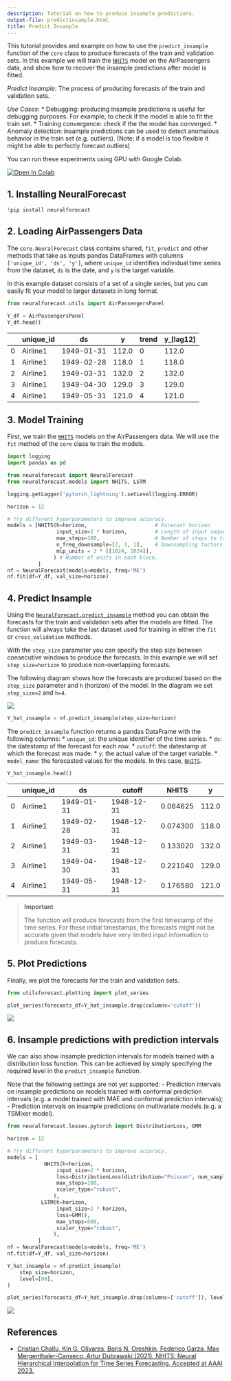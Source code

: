 ```yaml
---
description: Tutorial on how to produce insample predictions.
output-file: predictinsample.html
title: Predict Insample
---
```



This tutorial provides and example on how to use the `predict_insample`
function of the `core` class to produce forecasts of the train and
validation sets. In this example we will train the
[`NHITS`](https://nixtlaverse.nixtla.io/neuralforecast/models.nhits.html#nhits)
model on the AirPassengers data, and show how to recover the insample
predictions after model is fitted.

*Predict Insample*: The process of producing forecasts of the train and
validation sets.

*Use Cases*: \* Debugging: producing insample predictions is useful for
debugging purposes. For example, to check if the model is able to fit
the train set. \* Training convergence: check if the the model has
converged. \* Anomaly detection: insample predictions can be used to
detect anomalous behavior in the train set (e.g. outliers). (Note: if a
model is too flexible it might be able to perfectly forecast outliers)

You can run these experiments using GPU with Google Colab.

<a href="https://colab.research.google.com/github/Nixtla/neuralforecast/blob/main/nbs/examples/PredictInsample.ipynb" target="_parent"><img src="https://colab.research.google.com/assets/colab-badge.svg" alt="Open In Colab"/></a>

## 1. Installing NeuralForecast


```python
!pip install neuralforecast
```

## 2. Loading AirPassengers Data

The `core.NeuralForecast` class contains shared, `fit`, `predict` and
other methods that take as inputs pandas DataFrames with columns
`['unique_id', 'ds', 'y']`, where `unique_id` identifies individual time
series from the dataset, `ds` is the date, and `y` is the target
variable.

In this example dataset consists of a set of a single series, but you
can easily fit your model to larger datasets in long format.


```python
from neuralforecast.utils import AirPassengersPanel
```


```python
Y_df = AirPassengersPanel
Y_df.head()
```

|     | unique_id | ds         | y     | trend | y\_\[lag12\] |
|-----|-----------|------------|-------|-------|--------------|
| 0   | Airline1  | 1949-01-31 | 112.0 | 0     | 112.0        |
| 1   | Airline1  | 1949-02-28 | 118.0 | 1     | 118.0        |
| 2   | Airline1  | 1949-03-31 | 132.0 | 2     | 132.0        |
| 3   | Airline1  | 1949-04-30 | 129.0 | 3     | 129.0        |
| 4   | Airline1  | 1949-05-31 | 121.0 | 4     | 121.0        |

## 3. Model Training

First, we train the
[`NHITS`](https://nixtlaverse.nixtla.io/neuralforecast/models.nhits.html#nhits)
models on the AirPassengers data. We will use the `fit` method of the
`core` class to train the models.


```python
import logging
import pandas as pd

from neuralforecast import NeuralForecast
from neuralforecast.models import NHITS, LSTM
```


```python
logging.getLogger('pytorch_lightning').setLevel(logging.ERROR)
```


```python
horizon = 12

# Try different hyperparameters to improve accuracy.
models = [NHITS(h=horizon,                      # Forecast horizon
                input_size=2 * horizon,         # Length of input sequence
                max_steps=100,                  # Number of steps to train
                n_freq_downsample=[2, 1, 1],    # Downsampling factors for each stack output
                mlp_units = 3 * [[1024, 1024]],
               ) # Number of units in each block.
          ]
nf = NeuralForecast(models=models, freq='ME')
nf.fit(df=Y_df, val_size=horizon)
```

## 4. Predict Insample

Using the
[`NeuralForecast.predict_insample`](https://nixtlaverse.nixtla.io/neuralforecast/core.html#neuralforecast.predict_insample)
method you can obtain the forecasts for the train and validation sets
after the models are fitted. The function will always take the last
dataset used for training in either the `fit` or `cross_validation`
methods.

With the `step_size` parameter you can specify the step size between
consecutive windows to produce the forecasts. In this example we will
set `step_size=horizon` to produce non-overlapping forecasts.

The following diagram shows how the forecasts are produced based on the
`step_size` parameter and `h` (horizon) of the model. In the diagram we
set `step_size=2` and `h=4`.

![](/neuralforecast/docs/capabilities/../imgs_indx/predict_insample.png)


```python
Y_hat_insample = nf.predict_insample(step_size=horizon)
```

The `predict_insample` function returns a pandas DataFrame with the
following columns: \* `unique_id`: the unique identifier of the time
series. \* `ds`: the datestamp of the forecast for each row. \*
`cutoff`: the datestamp at which the forecast was made. \* `y`: the
actual value of the target variable. \* `model_name`: the forecasted
values for the models. In this case,
[`NHITS`](https://nixtlaverse.nixtla.io/neuralforecast/models.nhits.html#nhits).


```python
Y_hat_insample.head()
```

|     | unique_id | ds         | cutoff     | NHITS    | y     |
|-----|-----------|------------|------------|----------|-------|
| 0   | Airline1  | 1949-01-31 | 1948-12-31 | 0.064625 | 112.0 |
| 1   | Airline1  | 1949-02-28 | 1948-12-31 | 0.074300 | 118.0 |
| 2   | Airline1  | 1949-03-31 | 1948-12-31 | 0.133020 | 132.0 |
| 3   | Airline1  | 1949-04-30 | 1948-12-31 | 0.221040 | 129.0 |
| 4   | Airline1  | 1949-05-31 | 1948-12-31 | 0.176580 | 121.0 |

> **Important**
>
> The function will produce forecasts from the first timestamp of the
> time series. For these initial timestamps, the forecasts might not be
> accurate given that models have very limited input information to
> produce forecasts.

## 5. Plot Predictions

Finally, we plot the forecasts for the train and validation sets.


```python
from utilsforecast.plotting import plot_series
```


```python
plot_series(forecasts_df=Y_hat_insample.drop(columns='cutoff'))
```

![](/neuralforecast/docs/capabilities/05_predictInsample_files/figure-markdown_strict/cell-11-output-1.png)

## 6. Insample predictions with prediction intervals

We can also show insample prediction intervals for models trained with a
distribution loss function. This can be achieved by simply specifying
the required level in the `predict_insample` function.

Note that the following settings are not yet supported: - Prediction
intervals on insample predictions on models trained with conformal
prediction intervals (e.g. a model trained with MAE and conformal
prediction intervals); - Prediction intervals on insample predictions on
multivariate models (e.g. a TSMixer model).


```python
from neuralforecast.losses.pytorch import DistributionLoss, GMM
```


```python
horizon = 12

# Try different hyperparameters to improve accuracy.
models = [
            NHITS(h=horizon,
                input_size=2 * horizon,
                loss=DistributionLoss(distribution="Poisson", num_samples=50),
                max_steps=100,
                scaler_type="robust",
               ),
           LSTM(h=horizon,
                input_size=2 * horizon,
                loss=GMM(),
                max_steps=500,
                scaler_type="robust",
               ),
          ]
nf = NeuralForecast(models=models, freq='ME')
nf.fit(df=Y_df, val_size=horizon)

Y_hat_insample = nf.predict_insample(
    step_size=horizon,
    level=[80],
)
```


```python
plot_series(forecasts_df=Y_hat_insample.drop(columns=['cutoff']), level=[80])
```

![](/neuralforecast/docs/capabilities/05_predictInsample_files/figure-markdown_strict/cell-14-output-1.png)

## References

-   [Cristian Challu, Kin G. Olivares, Boris N. Oreshkin, Federico
    Garza, Max Mergenthaler-Canseco, Artur Dubrawski (2021). NHITS:
    Neural Hierarchical Interpolation for Time Series Forecasting.
    Accepted at AAAI 2023.](https://arxiv.org/abs/2201.12886)

